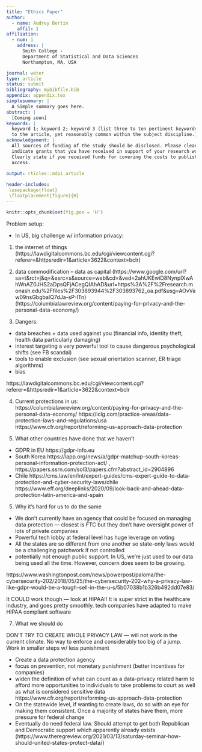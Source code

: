 ```yaml
---
title: "Ethics Paper"
author:
  - name: Audrey Bertin
    affil: 1 
affiliation:
  - num: 1
    address: |
      Smith College - 
      Department of Statistical and Data Sciences
      Northampton, MA, USA

journal: water
type: article
status: submit
bibliography: mybibfile.bib
appendix: appendix.tex
simplesummary: |
  A Simple summary goes here.
abstract: |
  [Coming soon]
keywords: |
  keyword 1; keyword 2; keyword 3 (list three to ten pertinent keywords specific 
  to the article, yet reasonably common within the subject discipline.).
acknowledgement: |
  All sources of funding of the study should be disclosed. Please clearly 
  indicate grants that you have received in support of your research work. 
  Clearly state if you received funds for covering the costs to publish in open 
  access.
  
output: rticles::mdpi_article

header-includes:
 \usepackage{float}
 \floatplacement{figure}{H}
---
```


```r
knitr::opts_chunk$set(fig.pos = 'H')
```

Problem setup:

- In US, big challenge w/ information privacy:

1. the internet of things (https://lawdigitalcommons.bc.edu/cgi/viewcontent.cgi?referer=&httpsredir=1&article=3622&context=bclr)

2. data commodification -- data as capital (https://www.google.com/url?sa=t&rct=j&q=&esrc=s&source=web&cd=&ved=2ahUKEwiD8NynpIXwAhWnAZ0JHS2aDpsQFjACegQIAhAD&url=https%3A%2F%2Fresearch.monash.edu%2Ffiles%2F303893944%2F303893762_oa.pdf&usg=AOvVaw09nsGbgbaIQ7dJa-sP-ITn) (https://columbialawreview.org/content/paying-for-privacy-and-the-personal-data-economy/)

3. Dangers:

  - data breaches + data used against you (financial info, identity theft, health data particularly damaging)
  - interest targeting a very powerful tool to cause dangerous psychological shifts (see FB scandal)
  - tools to enable exclusion (see sexual orientation scanner, ER triage algorithms)
  - bias
  
  https://lawdigitalcommons.bc.edu/cgi/viewcontent.cgi?referer=&httpsredir=1&article=3622&context=bclr
  
4. Current protections in us:
  https://columbialawreview.org/content/paying-for-privacy-and-the-personal-data-economy/
  https://iclg.com/practice-areas/data-protection-laws-and-regulations/usa
  https://www.cfr.org/report/reforming-us-approach-data-protection

6. What other countries have done that we haven't

- GDPR in EU https://gdpr-info.eu
- South Korea https://iapp.org/news/a/gdpr-matchup-south-koreas-personal-information-protection-act/ ,  https://papers.ssrn.com/sol3/papers.cfm?abstract_id=2904896
- Chile https://cms.law/en/int/expert-guides/cms-expert-guide-to-data-protection-and-cyber-security-laws/chile https://www.eff.org/deeplinks/2020/09/look-back-and-ahead-data-protection-latin-america-and-spain 


  
5. Why it's hard for us to do the same

- We don't currently have an agency that could be focused on managing data protection --- closest is FTC but they don't have oversight power of lots of private companies
- Powerful tech lobby at federal level has huge leverage on voting
- All the states are so different from one another so state-only laws would be a challenging patchwork if not controlled
- potentially not enough public support. In US, we're just used to our data being used all the time. However, concern does seem to be growing.

https://www.washingtonpost.com/news/powerpost/paloma/the-cybersecurity-202/2018/05/25/the-cybersecurity-202-why-a-privacy-law-like-gdpr-would-be-a-tough-sell-in-the-u-s/5b07038b1b326b492dd07e83/

It COULD work though --- look at HIPAA!! It is super strict in the healthcare industry, and goes pretty smoothly. tech companies have adapted to make HIPAA compliant software

7. What we should do

DON'T TRY TO CREATE WHOLE PRIVACY LAW --- will not work in the current climate. No way to enforce and considerably too big of a jump. Work in smaller steps w/ less punishment

- Create a data protection agency
- focus on prevention, not monetary punishment (better incentives for companies)
- widen the definition of what can count as a data-privacy related harm to afford more opportunities to individuals to take problems to court as well as what is considered sensitive data
https://www.cfr.org/report/reforming-us-approach-data-protection
- On the statewide level, if wanting to create laws, do so with an eye for making them consistent. Once a majority of states have them, more pressure for federal change
- Eventually do need federal law. Should attempt to get both Republican and Democratic support which apparently already exists (https://www.theregreview.org/2021/03/13/saturday-seminar-how-should-united-states-protect-data/)

